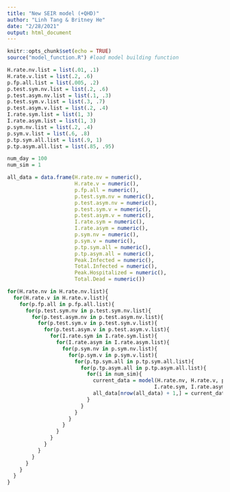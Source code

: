 ```yaml
---
title: "New SEIR model (+QHD)"
author: "Linh Tang & Britney He"
date: "2/28/2021"
output: html_document
---
```


```r
knitr::opts_chunk$set(echo = TRUE)
source("model_function.R") #load model building function
```

```r
H.rate.nv.list = list(.01, .1)
H.rate.v.list = list(.2, .6)
p.fp.all.list = list(.005, .2)
p.test.sym.nv.list = list(.2, .6)
p.test.asym.nv.list = list(.1, .3)
p.test.sym.v.list = list(.3, .7)
p.test.asym.v.list = list(.2, .4)
I.rate.sym.list = list(1, 3)
I.rate.asym.list = list(1, 3)
p.sym.nv.list = list(.2, .4)
p.sym.v.list = list(.6, .8)
p.tp.sym.all.list = list(.9, 1)
p.tp.asym.all.list = list(.85, .95)

num_day = 100
num_sim = 1
```

```r
all_data = data.frame(H.rate.nv = numeric(),
                      H.rate.v = numeric(),
                      p.fp.all = numeric(),
                      p.test.sym.nv = numeric(),
                      p.test.asym.nv = numeric(),
                      p.test.sym.v = numeric(),
                      p.test.asym.v = numeric(),
                      I.rate.sym = numeric(),
                      I.rate.asym = numeric(),
                      p.sym.nv = numeric(),
                      p.sym.v = numeric(),
                      p.tp.sym.all = numeric(),
                      p.tp.asym.all = numeric(),
                      Peak.Infected = numeric(), 
                      Total.Infected = numeric(),
                      Peak.Hospitalized = numeric(),
                      Total.Dead = numeric())

for(H.rate.nv in H.rate.nv.list){
  for(H.rate.v in H.rate.v.list){
    for(p.fp.all in p.fp.all.list){
      for(p.test.sym.nv in p.test.sym.nv.list){
        for(p.test.asym.nv in p.test.asym.nv.list){
          for(p.test.sym.v in p.test.sym.v.list){
            for(p.test.asym.v in p.test.asym.v.list){
              for(I.rate.sym in I.rate.sym.list){
                for(I.rate.asym in I.rate.asym.list){
                  for(p.sym.nv in p.sym.nv.list){
                    for(p.sym.v in p.sym.v.list){
                      for(p.tp.sym.all in p.tp.sym.all.list){
                        for(p.tp.asym.all in p.tp.asym.all.list){
                          for(i in num_sim){
                            current_data = model(H.rate.nv, H.rate.v, p.fp.all, p.test.sym.nv, p.test.asym.nv, p.test.sym.v, p.test.asym.v,
                                                I.rate.sym, I.rate.asym, p.sym.nv, p.sym.v, p.tp.sym.all, p.tp.asym.all, num_day)
                            all_data[nrow(all_data) + 1,] = current_data
                          }
                        }
                      }
                    }
                  }
                }
              }
            }
          }
        }
      }
    }
  }
}
```
